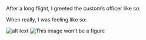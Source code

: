After a long flight, I greeted the custom's officer like so:

When really, I was feeling like so:

![alt text](/Media/IMG_2511.jpg)
![This image won't be a figure](/Media/IMG_2511.jpg)\